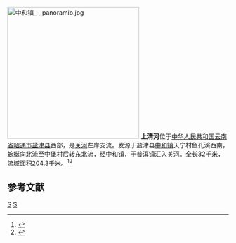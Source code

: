 [[File:中和镇_-_panoramio.jpg|300px]]
'''上清河'''位于[[中华人民共和国|中华人民共和国]][[云南省|云南省]][[昭通市|昭通市]][[盐津县|盐津县]]西部，是[[横江_(金沙江支流)|关河]]左岸支流。发源于盐津县[[中和镇_(盐津县)|中和镇]]天宁村鱼孔溪西南，蜿蜒向北流至中堡村后转东北流，经中和镇，于[[普洱镇|普洱镇]]汇入关河。全长32千米，流域面积204.3千米。<ref>{{cite book |editor=云南省盐津县县志编纂委员会 |title=《盐津县志》 |date=1994年12月 |publisher=云南人民出版社 |location=昆明 |isbn=7-222-01693-7/Z172 |page=82 |edition=第一版 |url=http://dfz.yn.gov.cn/record/pdf?id=new100033 |accessdate=2021-04-01|ignore-isbn-error=true}}</ref><ref>{{cite web |title=盐津县人民政府关于上清河、干溪沟等十四条50km2以上河流河湖管理范围划定成果的公示 |url=http://www.yjxww.net/index.php?m=content&c=index&a=show&catid=13&id=49132 |website=盐津县融媒体中心 |accessdate=2021-04-01}}</ref>

==参考文献==
{{reflist}}
[[Category:金沙江水系|S]]
[[Category:昭通河流|S]]
